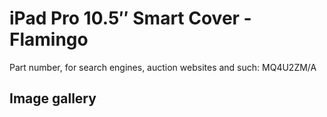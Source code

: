 
# iPad Pro 10.5″ Smart Cover - Flamingo

Part number, for search engines, auction websites and such: MQ4U2ZM/A

## Image gallery

<div style={{ width: '100%', maxWidth: '768px' }}>
<GalleryComponent
    images={[
      {
        original: "/everysource/MQ4U2.webp",
        thumbnail: "/everypreview/MQ4U2.webp",
      },
      {
        original: "/everysource/MQ4U2_AV1_GOLD.webp",
        thumbnail: "/everypreview/MQ4U2_AV1_GOLD.webp",
      },
      {
        original: "/everysource/MQ4U2_AV1_ROSEGOLD.webp",
        thumbnail: "/everypreview/MQ4U2_AV1_ROSEGOLD.webp",
      },
      {
        original: "/everysource/MQ4U2_AV1_SILVER.webp",
        thumbnail: "/everypreview/MQ4U2_AV1_SILVER.webp",
      },
      {
        original: "/everysource/MQ4U2_AV1_SPACE_GRAY.webp",
        thumbnail: "/everypreview/MQ4U2_AV1_SPACE_GRAY.webp",
      },
      {
        original: "/everysource/MQ4U2_AV2.webp",
        thumbnail: "/everypreview/MQ4U2_AV2.webp",
      },
      {
        original: "/everysource/MQ4U2_AV3.webp",
        thumbnail: "/everypreview/MQ4U2_AV3.webp",
      }
    ]}
  />
</div>